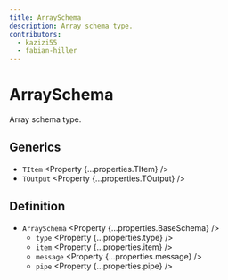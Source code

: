 ```yaml
---
title: ArraySchema
description: Array schema type.
contributors:
  - kazizi55
  - fabian-hiller
---
```



# ArraySchema

Array schema type.

## Generics

- `TItem` <Property {...properties.TItem} />
- `TOutput` <Property {...properties.TOutput} />

## Definition

- `ArraySchema` <Property {...properties.BaseSchema} />
  - `type` <Property {...properties.type} />
  - `item` <Property {...properties.item} />
  - `message` <Property {...properties.message} />
  - `pipe` <Property {...properties.pipe} />
